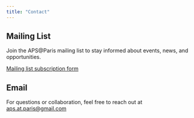 ```yaml
---
title: "Contact"
---
```


## Mailing List

Join the APS@Paris mailing list to stay informed about events, news, and opportunities.

[Mailing list subscription form](https://docs.google.com/forms/d/e/1FAIpQLSeih0edznDMCb__cyMdFt8N41b5hGdgrA5pexAeIbUfS9CGxA/viewform?usp=sharing&ouid=106182589394752820012)

## Email

For questions or collaboration, feel free to reach out at <aps.at.paris@gmail.com>
